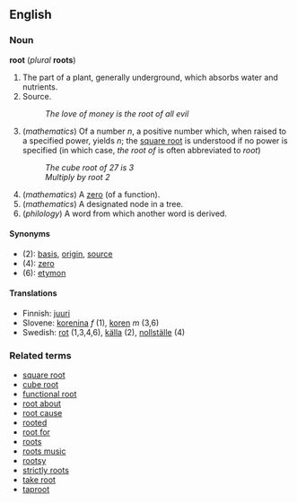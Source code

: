 ==English==
=== Noun ===
'''root''' (''plural'' '''roots''')

# The part of a plant, generally underground, which absorbs water and nutrients.
# Source.
#: ''The love of money is the root of all evil''
# (''mathematics'') Of a number ''n'', a positive number which, when raised to a specified power, yields ''n''; the [[square root]] is understood if no power is specified (in which case, ''the root of'' is often abbreviated to ''root'')
#: ''The cube root of 27 is 3''
#: ''Multiply by root 2''
# (''mathematics'') A [[zero]] (of a function).
# (''mathematics'') A designated node in a tree.
# (''philology'') A word from which another word is derived.

====Synonyms====
*(2): [[basis]], [[origin]], [[source]]
*(4): [[zero]]
*(6): [[etymon]]

==== Translations ====

*Finnish: [[juuri]]
*Slovene: [[korenina]] ''f'' (1), [[koren]] ''m'' (3,6)
*Swedish: [[rot]] (1,3,4,6), [[källa]] (2), [[nollställe]] (4)

=== Related terms ===
*[[square root]]
*[[cube root]]
*[[functional root]]
*[[root about]]
*[[root cause]]
*[[rooted]]
*[[root for]]
*[[roots]]
*[[roots music]]
*[[rootsy]]
*[[strictly roots]]
*[[take root]]
*[[taproot]]